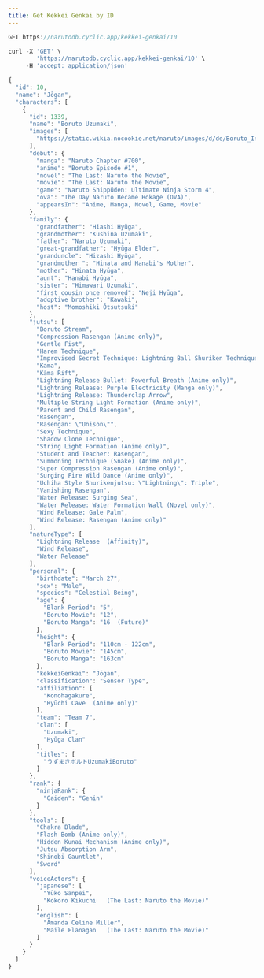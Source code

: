```yaml
---
title: Get Kekkei Genkai by ID
---
```


```js
GET https://narutodb.cyclic.app/kekkei-genkai/10
```

```js
curl -X 'GET' \
        'https://narutodb.cyclic.app/kekkei-genkai/10' \
     -H 'accept: application/json'
```

```js
{
  "id": 10,
  "name": "Jōgan",
  "characters": [
    {
      "id": 1339,
      "name": "Boruto Uzumaki",
      "images": [
        "https://static.wikia.nocookie.net/naruto/images/d/de/Boruto_Infobox.png/revision/latest/scale-to-width-down/300?cb=20220130144217"
      ],
      "debut": {
        "manga": "Naruto Chapter #700",
        "anime": "Boruto Episode #1",
        "novel": "The Last: Naruto the Movie",
        "movie": "The Last: Naruto the Movie",
        "game": "Naruto Shippūden: Ultimate Ninja Storm 4",
        "ova": "The Day Naruto Became Hokage (OVA)",
        "appearsIn": "Anime, Manga, Novel, Game, Movie"
      },
      "family": {
        "grandfather": "Hiashi Hyūga",
        "grandmother": "Kushina Uzumaki",
        "father": "Naruto Uzumaki",
        "great-grandfather": "Hyūga Elder",
        "granduncle": "Hizashi Hyūga",
        "grandmother ": "Hinata and Hanabi's Mother",
        "mother": "Hinata Hyūga",
        "aunt": "Hanabi Hyūga",
        "sister": "Himawari Uzumaki",
        "first cousin once removed": "Neji Hyūga",
        "adoptive brother": "Kawaki",
        "host": "Momoshiki Ōtsutsuki"
      },
      "jutsu": [
        "Boruto Stream",
        "Compression Rasengan (Anime only)",
        "Gentle Fist",
        "Harem Technique",
        "Improvised Secret Technique: Lightning Ball Shuriken Technique (Anime only)",
        "Kāma",
        "Kāma Rift",
        "Lightning Release Bullet: Powerful Breath (Anime only)",
        "Lightning Release: Purple Electricity (Manga only)",
        "Lightning Release: Thunderclap Arrow",
        "Multiple String Light Formation (Anime only)",
        "Parent and Child Rasengan",
        "Rasengan",
        "Rasengan: \"Unison\"",
        "Sexy Technique",
        "Shadow Clone Technique",
        "String Light Formation (Anime only)",
        "Student and Teacher: Rasengan",
        "Summoning Technique (Snake) (Anime only)",
        "Super Compression Rasengan (Anime only)",
        "Surging Fire Wild Dance (Anime only)",
        "Uchiha Style Shurikenjutsu: \"Lightning\": Triple",
        "Vanishing Rasengan",
        "Water Release: Surging Sea",
        "Water Release: Water Formation Wall (Novel only)",
        "Wind Release: Gale Palm",
        "Wind Release: Rasengan (Anime only)"
      ],
      "natureType": [
        "Lightning Release  (Affinity)",
        "Wind Release",
        "Water Release"
      ],
      "personal": {
        "birthdate": "March 27",
        "sex": "Male",
        "species": "Celestial Being",
        "age": {
          "Blank Period": "5",
          "Boruto Movie": "12",
          "Boruto Manga": "16  (Future)"
        },
        "height": {
          "Blank Period": "110cm - 122cm",
          "Boruto Movie": "145cm",
          "Boruto Manga": "163cm"
        },
        "kekkeiGenkai": "Jōgan",
        "classification": "Sensor Type",
        "affiliation": [
          "Konohagakure",
          "Ryūchi Cave  (Anime only)"
        ],
        "team": "Team 7",
        "clan": [
          "Uzumaki",
          "Hyūga Clan"
        ],
        "titles": [
          "うずまきボルトUzumakiBoruto"
        ]
      },
      "rank": {
        "ninjaRank": {
          "Gaiden": "Genin"
        }
      },
      "tools": [
        "Chakra Blade",
        "Flash Bomb (Anime only)",
        "Hidden Kunai Mechanism (Anime only)",
        "Jutsu Absorption Arm",
        "Shinobi Gauntlet",
        "Sword"
      ],
      "voiceActors": {
        "japanese": [
          "Yūko Sanpei",
          "Kokoro Kikuchi   (The Last: Naruto the Movie)"
        ],
        "english": [
          "Amanda Celine Miller",
          "Maile Flanagan   (The Last: Naruto the Movie)"
        ]
      }
    }
  ]
}
```
